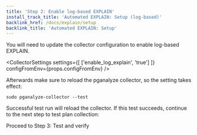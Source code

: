 ```yaml
---
title: 'Step 2: Enable log-based EXPLAIN'
install_track_title: 'Automated EXPLAIN: Setup (log-based)'
backlink_href: /docs/explain/setup
backlink_title: 'Automated EXPLAIN: Setup'
---
```



You will need to update the collector configuration to enable log-based EXPLAIN.

<CollectorSettings settings={[
  ['enable_log_explain', 'true']
]} configFromEnv={props.configFromEnv} />

Afterwards make sure to reload the pganalyze collector, so the setting takes effect:

```
sudo pganalyze-collector --test
```

Successful test run will reload the collector.
If this test succeeds, continue to the next step to test plan collection:

<Link className='btn btn-success' to='03_test_and_verify'>
  Proceed to Step 3: Test and verify
</Link>
